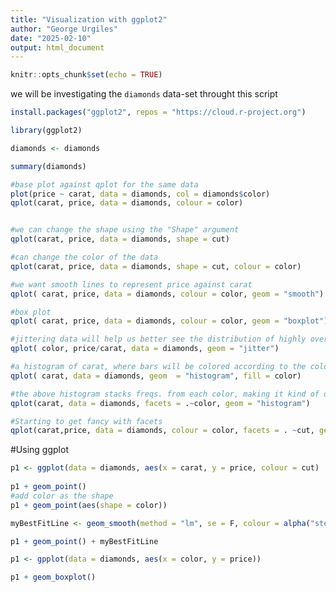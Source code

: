 ```yaml
---
title: "Visualization with ggplot2"
author: "George Urgiles"
date: "2025-02-10"
output: html_document
---
```


```r
knitr::opts_chunk$set(echo = TRUE)
```
we will be investigating the `diamonds` data-set throught this script

```r

install.packages("ggplot2", repos = "https://cloud.r-project.org")

library(ggplot2)

diamonds <- diamonds

summary(diamonds)

```

```r
#base plot against qplot for the same data
plot(price ~ carat, data = diamonds, col = diamonds$color)
qplot(carat, price, data = diamonds, colour = color)


#we can change the shape using the "Shape" argument
qplot(carat, price, data = diamonds, shape = cut)

#can change the color of the data
qplot(carat, price, data = diamonds, shape = cut, colour = color)

#we want smooth lines to represent price against carat 
qplot( carat, price, data = diamonds, colour = color, geom = "smooth")

#box plot
qplot( carat, price, data = diamonds, colour = color, geom = "boxplot")

#jittering data will help us better see the distribution of highly overlapping data points
qplot( color, price/carat, data = diamonds, geom = "jitter")

#a histogram of carat, where bars will be colored according to the color of the diamond
qplot( carat, data = diamonds, geom  = "histogram", fill = color)

#the above histogram stacks freqs. from each color, making it kind of difficult to get the freqs. for each individual color.
qplot(carat, data = diamonds, facets = .~color, geom = "histogram")

#Starting to get fancy with facets
qplot(carat,price, data = diamonds, colour = color, facets = . ~cut, geom = "smooth")


```

#Using ggplot
```r
p1 <- ggplot(data = diamonds, aes(x = carat, y = price, colour = cut)
             
p1 + geom_point()
#add color as the shape
p1 + geom_point(aes(shape = color))

myBestFitLine <- geom_smooth(method = "lm", se = F, colour = alpha("steelblue", 0.5) linewidth = 2)

p1 + geom_point() + myBestFitLine 


```

```r
p1 <- gpplot(data = diamonds, aes(x = color, y = price))

p1 + geom_boxplot()

  ```




